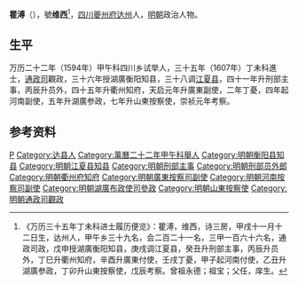 '''瞿溥'''（{{bd|？||？||}}），號'''维西'''<ref>《万历三十五年丁未科进士履历便览》：瞿溥，维西，诗三房，甲戌十一月十二日生，达州人，甲午乡三十九名，会二百二十一名，三甲一百六十六名，通政司政，戊申授湖廣衡阳知县，庚戌调江夏县，癸丑升刑部主事，丙辰升员外，丁巳升衢州知府，辛酉升廣東付使，壬戌丁憂，甲子起河南付使，乙丑升湖廣参政，丁卯升山東按察使，戊辰考察。曾祖永德；祖宝；父任，庠生。</ref>，[[四川|四川]][[夔州府|夔州府]][[达州|达州]]人，[[明朝|明朝]]政治人物。

== 生平 ==
万历二十二年（1594年）甲午科四川乡试举人，三十五年（1607年）丁未科進士，[[通政司|通政司]]觀政，三十六年授湖廣衡阳知县，三十八调[[江夏县|江夏县]]，四十一年升刑部主事，丙辰升员外，四十五年升衢州知府，天启元年升廣東副使，二年丁憂，四年起河南副使，五年升湖廣参政，七年升山東按察使，崇祯元年考察。

==参考资料==
{{reflist}}

{{萬曆三十五年丁未科殿試金榜}}

{{Authority control}}

{{DEFAULTSORT:}}
[[Category:瞿姓|P]]
[[Category:达县人|Category:达县人]]
[[Category:萬曆二十二年甲午科舉人|Category:萬曆二十二年甲午科舉人]]
[[Category:明朝衡阳县知县|Category:明朝衡阳县知县]]
[[Category:明朝江夏县知县|Category:明朝江夏县知县]]
[[Category:明朝刑部主事|Category:明朝刑部主事]]
[[Category:明朝刑部员外郎|Category:明朝刑部员外郎]]
[[Category:明朝衢州府知府|Category:明朝衢州府知府]]
[[Category:明朝廣東按察司副使|Category:明朝廣東按察司副使]]
[[Category:明朝河南按察司副使|Category:明朝河南按察司副使]]
[[Category:明朝湖廣布政使司參政|Category:明朝湖廣布政使司參政]]
[[Category:明朝山東按察使|Category:明朝山東按察使]]
[[Category:明朝通政司觀政|Category:明朝通政司觀政]]


{{明朝人物小作品}}